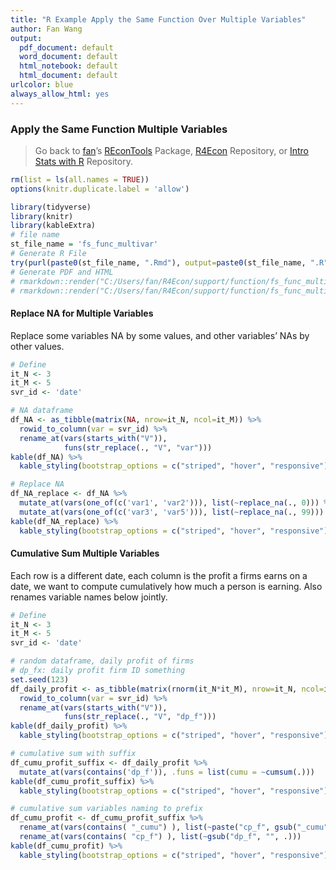 ```yaml
---
title: "R Example Apply the Same Function Over Multiple Variables"
author: Fan Wang
output:
  pdf_document: default
  word_document: default
  html_notebook: default
  html_document: default
urlcolor: blue
always_allow_html: yes
---
```


### Apply the Same Function Multiple Variables

> Go back to [fan](http://fanwangecon.github.io/)'s [REconTools](https://fanwangecon.github.io/REconTools/) Package, [R4Econ](https://fanwangecon.github.io/R4Econ/) Repository, or [Intro Stats with R](https://fanwangecon.github.io/Stat4Econ/) Repository.

```r
rm(list = ls(all.names = TRUE))
options(knitr.duplicate.label = 'allow')
```
```r
library(tidyverse)
library(knitr)
library(kableExtra)
# file name
st_file_name = 'fs_func_multivar'
# Generate R File
try(purl(paste0(st_file_name, ".Rmd"), output=paste0(st_file_name, ".R"), documentation = 2))
# Generate PDF and HTML
# rmarkdown::render("C:/Users/fan/R4Econ/support/function/fs_func_multivar", "pdf_document")
# rmarkdown::render("C:/Users/fan/R4Econ/support/function/fs_func_multivar", "html_document")
```

#### Replace NA for Multiple Variables

Replace some variables NA by some values, and other variables' NAs by other values. 

```r
# Define
it_N <- 3
it_M <- 5
svr_id <- 'date'

# NA dataframe
df_NA <- as_tibble(matrix(NA, nrow=it_N, ncol=it_M)) %>%
  rowid_to_column(var = svr_id) %>%
  rename_at(vars(starts_with("V")),
            funs(str_replace(., "V", "var")))
kable(df_NA) %>%
  kable_styling(bootstrap_options = c("striped", "hover", "responsive"))

# Replace NA
df_NA_replace <- df_NA %>% 
  mutate_at(vars(one_of(c('var1', 'var2'))), list(~replace_na(., 0))) %>%
  mutate_at(vars(one_of(c('var3', 'var5'))), list(~replace_na(., 99)))
kable(df_NA_replace) %>%
  kable_styling(bootstrap_options = c("striped", "hover", "responsive"))
```

#### Cumulative Sum Multiple Variables

Each row is a different date, each column is the profit a firms earns on a date, we want to compute cumulatively how much a person is earning. Also renames variable names below jointly.

```r
# Define
it_N <- 3
it_M <- 5
svr_id <- 'date'

# random dataframe, daily profit of firms
# dp_fx: daily profit firm ID something
set.seed(123)
df_daily_profit <- as_tibble(matrix(rnorm(it_N*it_M), nrow=it_N, ncol=it_M)) %>%
  rowid_to_column(var = svr_id) %>%
  rename_at(vars(starts_with("V")),
            funs(str_replace(., "V", "dp_f")))
kable(df_daily_profit) %>%
  kable_styling(bootstrap_options = c("striped", "hover", "responsive"))

# cumulative sum with suffix
df_cumu_profit_suffix <- df_daily_profit %>%
  mutate_at(vars(contains('dp_f')), .funs = list(cumu = ~cumsum(.)))
kable(df_cumu_profit_suffix) %>%
  kable_styling(bootstrap_options = c("striped", "hover", "responsive"))

# cumulative sum variables naming to prefix
df_cumu_profit <- df_cumu_profit_suffix %>%
  rename_at(vars(contains( "_cumu") ), list(~paste("cp_f", gsub("_cumu", "", .), sep = ""))) %>%
  rename_at(vars(contains( "cp_f") ), list(~gsub("dp_f", "", .)))
kable(df_cumu_profit) %>%
  kable_styling(bootstrap_options = c("striped", "hover", "responsive"))
```
